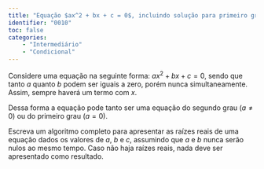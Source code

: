 ```yaml
---
title: "Equação $ax^2 + bx + c = 0$, incluindo solução para primeiro grau"
identifier: "0010"
toc: false
categories:
    - "Intermediário"
    - "Condicional"
---
```


::: {.exercicio}
Considere uma equação na seguinte forma: $ax^2 + bx + c = 0$, sendo que tanto $a$ quanto $b$ podem ser iguais a zero, porém nunca simultaneamente. Assim, sempre haverá um termo com $x$.

Dessa forma a equação pode tanto ser uma equação do segundo grau ($a \neq 0$) ou do primeiro grau ($a = 0$).

Escreva um algoritmo completo para apresentar as raízes reais de uma equação dados os valores de $a$, $b$ e $c$, assumindo que $a$ e $b$ nunca serão nulos ao mesmo tempo. Caso não haja raízes reais, nada deve ser apresentado como resultado.
:::
